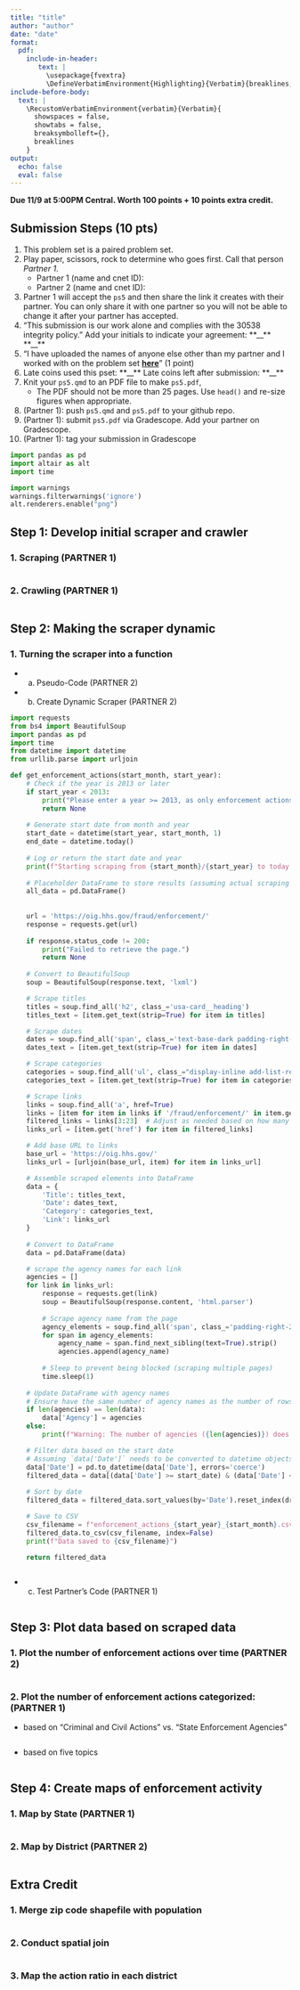 ```yaml
---
title: "title"
author: "author"
date: "date"
format: 
  pdf:
    include-in-header: 
       text: |
         \usepackage{fvextra}
         \DefineVerbatimEnvironment{Highlighting}{Verbatim}{breaklines,commandchars=\\\{\}}
include-before-body:
  text: |
    \RecustomVerbatimEnvironment{verbatim}{Verbatim}{
      showspaces = false,
      showtabs = false,
      breaksymbolleft={},
      breaklines
    }
output:
  echo: false
  eval: false
---
```


**Due 11/9 at 5:00PM Central. Worth 100 points + 10 points extra credit.**

## Submission Steps (10 pts)
1. This problem set is a paired problem set.
2. Play paper, scissors, rock to determine who goes first. Call that person *Partner 1*.
    - Partner 1 (name and cnet ID):
    - Partner 2 (name and cnet ID):
3. Partner 1 will accept the `ps5` and then share the link it creates with their partner. You can only share it with one partner so you will not be able to change it after your partner has accepted. 
4. "This submission is our work alone and complies with the 30538 integrity policy." Add your initials to indicate your agreement: \*\*\_\_\*\* \*\*\_\_\*\*
5. "I have uploaded the names of anyone else other than my partner and I worked with on the problem set **[here](https://docs.google.com/forms/d/185usrCREQaUbvAXpWhChkjghdGgmAZXA3lPWpXLLsts/edit)**"  (1 point)
6. Late coins used this pset: \*\*\_\_\*\* Late coins left after submission: \*\*\_\_\*\*
7. Knit your `ps5.qmd` to an PDF file to make `ps5.pdf`, 
    * The PDF should not be more than 25 pages. Use `head()` and re-size figures when appropriate. 
8. (Partner 1): push  `ps5.qmd` and `ps5.pdf` to your github repo.
9. (Partner 1): submit `ps5.pdf` via Gradescope. Add your partner on Gradescope.
10. (Partner 1): tag your submission in Gradescope

\newpage

```python
import pandas as pd
import altair as alt
import time

import warnings 
warnings.filterwarnings('ignore')
alt.renderers.enable("png")
```


## Step 1: Develop initial scraper and crawler

### 1. Scraping (PARTNER 1)

```python

```

  
### 2. Crawling (PARTNER 1)

```python

```

## Step 2: Making the scraper dynamic

### 1. Turning the scraper into a function 

* a. Pseudo-Code (PARTNER 2)


* b. Create Dynamic Scraper (PARTNER 2)

```python
import requests
from bs4 import BeautifulSoup
import pandas as pd
import time
from datetime import datetime
from urllib.parse import urljoin

def get_enforcement_actions(start_month, start_year):
    # Check if the year is 2013 or later
    if start_year < 2013:
        print("Please enter a year >= 2013, as only enforcement actions from 2013 onward are available.")
        return None
    
    # Generate start date from month and year
    start_date = datetime(start_year, start_month, 1)
    end_date = datetime.today()
    
    # Log or return the start date and year
    print(f"Starting scraping from {start_month}/{start_year} to today: {end_date.strftime('%m/%d/%Y')}")
    
    # Placeholder DataFrame to store results (assuming actual scraping logic fills this)
    all_data = pd.DataFrame()
    
    
    url = 'https://oig.hhs.gov/fraud/enforcement/'
    response = requests.get(url)
    
    if response.status_code != 200:
        print("Failed to retrieve the page.")
        return None
    
    # Convert to BeautifulSoup
    soup = BeautifulSoup(response.text, 'lxml')

    # Scrape titles
    titles = soup.find_all('h2', class_='usa-card__heading')
    titles_text = [item.get_text(strip=True) for item in titles]

    # Scrape dates
    dates = soup.find_all('span', class_='text-base-dark padding-right-105')
    dates_text = [item.get_text(strip=True) for item in dates]

    # Scrape categories
    categories = soup.find_all('ul', class_="display-inline add-list-reset")
    categories_text = [item.get_text(strip=True) for item in categories]

    # Scrape links
    links = soup.find_all('a', href=True)
    links = [item for item in links if '/fraud/enforcement/' in item.get('href')]
    filtered_links = links[3:23]  # Adjust as needed based on how many links you need
    links_url = [item.get('href') for item in filtered_links]

    # Add base URL to links
    base_url = 'https://oig.hhs.gov/'
    links_url = [urljoin(base_url, item) for item in links_url]

    # Assemble scraped elements into DataFrame
    data = {
        'Title': titles_text,
        'Date': dates_text,
        'Category': categories_text,
        'Link': links_url
    }
    
    # Convert to DataFrame
    data = pd.DataFrame(data)

    # scrape the agency names for each link
    agencies = []
    for link in links_url:
        response = requests.get(link)
        soup = BeautifulSoup(response.content, 'html.parser')
        
        # Scrape agency name from the page
        agency_elements = soup.find_all('span', class_='padding-right-2 text-base', string="Agency:")
        for span in agency_elements:
            agency_name = span.find_next_sibling(text=True).strip()
            agencies.append(agency_name)
        
        # Sleep to prevent being blocked (scraping multiple pages)
        time.sleep(1)
    
    # Update DataFrame with agency names
    # Ensure have the same number of agency names as the number of rows
    if len(agencies) == len(data):
        data['Agency'] = agencies
    else:
        print(f"Warning: The number of agencies ({len(agencies)}) does not match the number of enforcement actions ({len(data)})")

    # Filter data based on the start date
    # Assuming `data['Date']` needs to be converted to datetime objects first
    data['Date'] = pd.to_datetime(data['Date'], errors='coerce')
    filtered_data = data[(data['Date'] >= start_date) & (data['Date'] <= end_date)]
    
    # Sort by date
    filtered_data = filtered_data.sort_values(by='Date').reset_index(drop=True)

    # Save to CSV
    csv_filename = f"enforcement_actions_{start_year}_{start_month}.csv"
    filtered_data.to_csv(csv_filename, index=False)
    print(f"Data saved to {csv_filename}")

    return filtered_data
```


```python

```

* c. Test Partner's Code (PARTNER 1)

```python

```

## Step 3: Plot data based on scraped data

### 1. Plot the number of enforcement actions over time (PARTNER 2)

```python

```

### 2. Plot the number of enforcement actions categorized: (PARTNER 1)

* based on "Criminal and Civil Actions" vs. "State Enforcement Agencies"

```python

```

* based on five topics

```python

```

## Step 4: Create maps of enforcement activity

### 1. Map by State (PARTNER 1)

```python

```


### 2. Map by District (PARTNER 2)

```python

```

## Extra Credit

### 1. Merge zip code shapefile with population
```python

```

### 2. Conduct spatial join
```python

```

### 3. Map the action ratio in each district
```python

```
